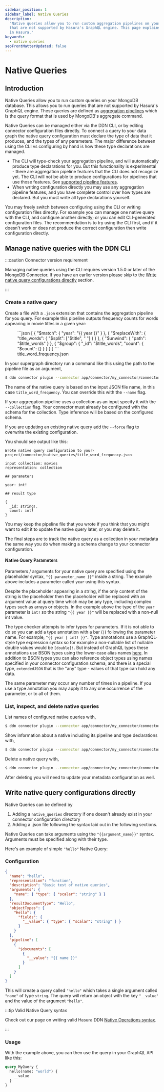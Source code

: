 ```yaml
---
sidebar_position: 1
sidebar_label: Native Queries
description:
  "Native queries allow you to run custom aggregation pipelines on your MongoDB database. This allows you to run queries
  that are not supported by Hasura's GraphQL engine. This page explains how to configure various types of native queries
  in Hasura."
keywords:
  - native queries
seoFrontMatterUpdated: false
---
```


# Native Queries

## Introduction

Native Queries allow you to run custom queries on your MongoDB database. This allows you to run queries that are not
supported by Hasura's GraphQL engine. These queries are defined as [aggregation pipelines][] which is the query format
that is used by MongoDB's aggregate command.

[aggregation pipelines]: https://www.mongodb.com/docs/manual/aggregation/#std-label-aggregation-pipeline-intro

Native Queries can be managed either via the DDN CLI, or by editing connector configuration files directly. To connect
a query to your data graph the native query configuration must declare the type of data that it produces, and the types
of any parameters. The major difference between using the CLI vs configuring by hand is how these type declarations are
managed.

- The CLI will type-check your aggregation pipeline, and will automatically produce type declarations for you. But this
functionality is experimental - there are aggregation pipeline features that the CLI does not recognize yet. The CLI
will not be able to produce configurations for pipelines that use those features. See [supported pipeline features][].
- When writing configuration directly you may use any aggregation pipeline features, and you have complete control over
how types are declared. But you must write all type declarations yourself.

You may freely switch between configuring using the CLI or writing configuration files directly. For example you can
manage one native query with the CLI, and configure another directly; or you can edit CLI-generated configuration files.
The recommendation is to try using the CLI first, and if it doesn't work or does not produce the correct configuration
then write configuration directly.

[supported pipeline features]: ./supported-aggregation-pipeline-features.mdx

## Manage native queries with the DDN CLI

:::caution Connector version requirement

Managing native queries using the CLI requires version 1.5.0 or later of the MongoDB Connector. If you have an earlier
version please skip to the [Write native query configurations directly](.#write-native-query-configurations-directly)
section.

:::

### Create a native query

Create a file with a `.json` extension that contains the aggregation pipeline for you query. For example this pipeline
outputs frequency counts for words appearing in movie titles in a given year:

<figure>
```json
[
  {
    "$match": {
      "year": "{{ year }}"
    }
  },
  { 
    "$replaceWith": {
      "title_words": { "$split": ["$title", " "] }
    }
  },
  { "$unwind": { "path": "$title_words" } },
  { 
    "$group": {
      "_id": "$title_words",
      "count": { "$count": {} }
    }
  }
]
```
<figcaption>title_word_frequency.json</figcaption>
</figure>

In your supergraph directory run a command like this using the path to the pipeline file as an argument,

```sh
$ ddn connector plugin --connector app/connector/my_connector/connector.yaml -- native-query create title_word_frequency.json --collection movies
```

The name of the native query is based on the input JSON file name, in this case `title_word_frequency`. You can override
this with the `--name` flag.

If your aggregation pipeline uses a collection as an input specify it with the `--collection` flag. Your connector must
already be configured with the schema for the collection. Type inference will be based on the configured schema.

If you are updating an existing native query add the `--force` flag to overwrite the existing configuration.

You should see output like this:

```
Wrote native query configuration to your-project/connector/native_queries/title_word_frequency.json

input collection: movies
representation: collection

## parameters

year: int!

## result type

{
  _id: string!,
  count: int!
}
```

You may keep the pipeline file that you wrote if you think that you might want to edit it to update the native query
later, or you may delete it.

The final steps are to track the native query as a collection in your metadata the same way you do when making a schema
change to your connector configuration.

#### Native Query Parameters

Parameters / arguments for your native query are specified using the placeholder syntax, `"{{ parameter_name }}"` inside
a string. The example above includes a parameter called `year` using this syntax.

Despite the placeholder appearing in a string, if the only content of the string is the placeholder then the placeholder
will be replaced with an argument value at query time which may be any type, including complex types such as arrays or
objects. In the example above the type of the `year` parameter is `int!` so the string `"{{ year }}"` will be replaced
with a non-null int value.

The type checker attempts to infer types for parameters. If it is not able to do so you can add a type annotation with
a bar (`|`) following the parameter name. For example, `"{{ year | int! }}"`. Type annotations use a GraphQL-style type
expression syntax so for example a non-nullable list of nullable double values would be `[double]!`. But instead of
GraphQL types these annotations use BSON types using the lower-case alias names [here][BSON Types]. In addition to BSON
types you can also reference object types using names specified in your connector configuration schema, and there is
a special type, `extendedJSON` that is the "any" type - values of that type can hold any data.

[BSON Types]: https://www.mongodb.com/docs/manual/reference/bson-types/

The same parameter may occur any number of times in a pipeline. If you use a type annotation you may apply it to any one
occurrence of the parameter, or to all of them.

### List, inspect, and delete native queries

List names of configured native queries with,

```sh
$ ddn connector plugin --connector app/connector/my_connector/connector.yaml -- native-query list
```

Show information about a native including its pipeline and type declarations with,

```sh
$ ddn connector plugin --connector app/connector/my_connector/connector.yaml -- native-query show <native-query-name>
```

Delete a native query with,

```sh
$ ddn connector plugin --connector app/connector/my_connector/connector.yaml -- native-query delete <native-query-name>
```

After deleting you will need to update your metadata configuration as well.

## Write native query configurations directly

Native Queries can be defined by

1. Adding a `native_queries` directory if one doesn't already exist in your connector configuration directory
2. Adding a .json file following the syntax laid out in the following sections.

Native Queries can take arguments using the `"{{argument_name}}"` syntax. Arguments must be specified along with their
type.

Here's an example of simple `"hello"` Native Query:

### Configuration

```json
{
  "name": "hello",
  "representation": "function",
  "description": "Basic test of native queries",
  "arguments": {
    "name": { "type": { "scalar": "string" } }
  },
  "resultDocumentType": "Hello",
  "objectTypes": {
    "Hello": {
      "fields": {
        "__value": { "type": { "scalar": "string" } }
      }
    }
  },
  "pipeline": [
    {
      "$documents": [
        {
          "__value": "{{ name }}"
        }
      ]
    }
  ]
}
```

This will create a query called `"hello"` which takes a single argument called `"name"` of type `string`. The query will
return an object with the key `"__value"` and the value of the argument `"hello"`.

:::tip Valid Native Query syntax

Check out our page on writing valid Hasura DDN
[Native Operations syntax](/connectors/mongodb/native-operations/syntax.mdx).

:::

### Usage

With the example above, you can then use the query in your GraphQL API like this:

```graphql
query MyQuery {
  hello(name: "world") {
    __value
  }
}
```

